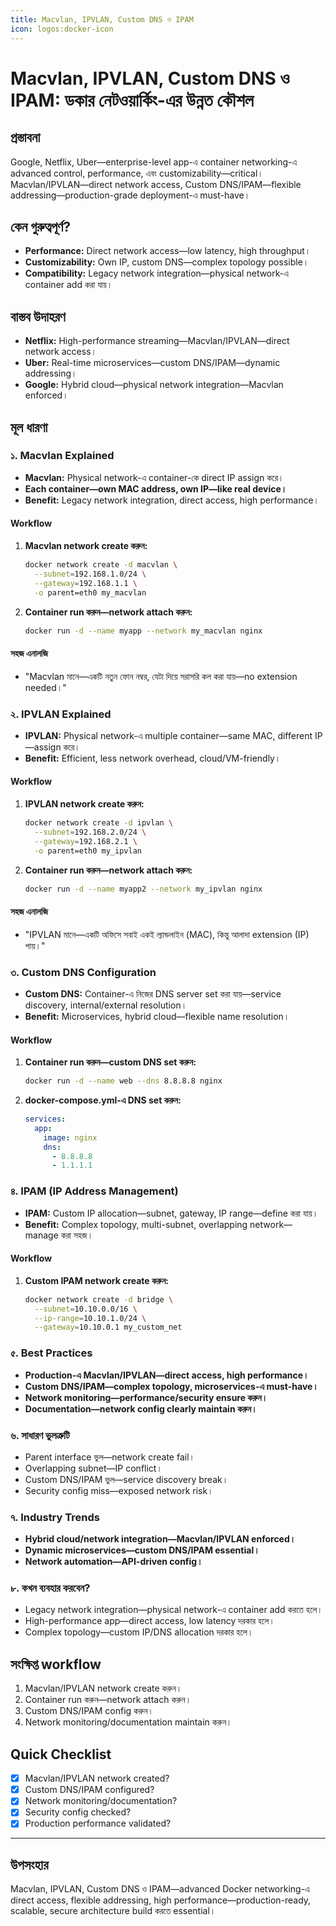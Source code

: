 ```yaml
---
title: Macvlan, IPVLAN, Custom DNS ও IPAM
icon: logos:docker-icon
---
```


# Macvlan, IPVLAN, Custom DNS ও IPAM: ডকার নেটওয়ার্কিং-এর উন্নত কৌশল

## প্রস্তাবনা

Google, Netflix, Uber—enterprise-level app-এ container networking-এ advanced control, performance, এবং customizability—critical। Macvlan/IPVLAN—direct network access, Custom DNS/IPAM—flexible addressing—production-grade deployment-এ must-have।

## কেন গুরুত্বপূর্ণ?

- **Performance:** Direct network access—low latency, high throughput।
- **Customizability:** Own IP, custom DNS—complex topology possible।
- **Compatibility:** Legacy network integration—physical network-এ container add করা যায়।

## বাস্তব উদাহরণ

- **Netflix:** High-performance streaming—Macvlan/IPVLAN—direct network access।
- **Uber:** Real-time microservices—custom DNS/IPAM—dynamic addressing।
- **Google:** Hybrid cloud—physical network integration—Macvlan enforced।

## মূল ধারণা

### ১. Macvlan Explained

- **Macvlan:** Physical network-এ container-কে direct IP assign করে।
- **Each container—own MAC address, own IP—like real device।**
- **Benefit:** Legacy network integration, direct access, high performance।

#### Workflow

1. **Macvlan network create করুন:**
   ```bash
   docker network create -d macvlan \
     --subnet=192.168.1.0/24 \
     --gateway=192.168.1.1 \
     -o parent=eth0 my_macvlan
   ```
2. **Container run করুন—network attach করুন:**
   ```bash
   docker run -d --name myapp --network my_macvlan nginx
   ```

#### সহজ এনালজি

- "Macvlan মানে—একটি নতুন ফোন নম্বর, যেটা দিয়ে সরাসরি কল করা যায়—no extension needed।"

### ২. IPVLAN Explained

- **IPVLAN:** Physical network-এ multiple container—same MAC, different IP—assign করে।
- **Benefit:** Efficient, less network overhead, cloud/VM-friendly।

#### Workflow

1. **IPVLAN network create করুন:**
   ```bash
   docker network create -d ipvlan \
     --subnet=192.168.2.0/24 \
     --gateway=192.168.2.1 \
     -o parent=eth0 my_ipvlan
   ```
2. **Container run করুন—network attach করুন:**
   ```bash
   docker run -d --name myapp2 --network my_ipvlan nginx
   ```

#### সহজ এনালজি

- "IPVLAN মানে—একটি অফিসে সবাই একই ল্যান্ডলাইন (MAC), কিন্তু আলাদা extension (IP) পায়।"

### ৩. Custom DNS Configuration

- **Custom DNS:** Container-এ নিজের DNS server set করা যায়—service discovery, internal/external resolution।
- **Benefit:** Microservices, hybrid cloud—flexible name resolution।

#### Workflow

1. **Container run করুন—custom DNS set করুন:**
   ```bash
   docker run -d --name web --dns 8.8.8.8 nginx
   ```
2. **docker-compose.yml-এ DNS set করুন:**
   ```yaml
   services:
     app:
       image: nginx
       dns:
         - 8.8.8.8
         - 1.1.1.1
   ```

### ৪. IPAM (IP Address Management)

- **IPAM:** Custom IP allocation—subnet, gateway, IP range—define করা যায়।
- **Benefit:** Complex topology, multi-subnet, overlapping network—manage করা সহজ।

#### Workflow

1. **Custom IPAM network create করুন:**
   ```bash
   docker network create -d bridge \
     --subnet=10.10.0.0/16 \
     --ip-range=10.10.1.0/24 \
     --gateway=10.10.0.1 my_custom_net
   ```

### ৫. Best Practices

- **Production-এ Macvlan/IPVLAN—direct access, high performance।**
- **Custom DNS/IPAM—complex topology, microservices-এ must-have।**
- **Network monitoring—performance/security ensure করুন।**
- **Documentation—network config clearly maintain করুন।**

### ৬. সাধারণ ভুলত্রুটি

- Parent interface ভুল—network create fail।
- Overlapping subnet—IP conflict।
- Custom DNS/IPAM ভুল—service discovery break।
- Security config miss—exposed network risk।

### ৭. Industry Trends

- **Hybrid cloud/network integration—Macvlan/IPVLAN enforced।**
- **Dynamic microservices—custom DNS/IPAM essential।**
- **Network automation—API-driven config।**

### ৮. কখন ব্যবহার করবেন?

- Legacy network integration—physical network-এ container add করতে হলে।
- High-performance app—direct access, low latency দরকার হলে।
- Complex topology—custom IP/DNS allocation দরকার হলে।

## সংক্ষিপ্ত workflow

1. Macvlan/IPVLAN network create করুন।
2. Container run করুন—network attach করুন।
3. Custom DNS/IPAM config করুন।
4. Network monitoring/documentation maintain করুন।

## Quick Checklist

- [x] Macvlan/IPVLAN network created?
- [x] Custom DNS/IPAM configured?
- [x] Network monitoring/documentation?
- [x] Security config checked?
- [x] Production performance validated?

---

## উপসংহার

Macvlan, IPVLAN, Custom DNS ও IPAM—advanced Docker networking-এ direct access, flexible addressing, high performance—production-ready, scalable, secure architecture build করতে essential।

